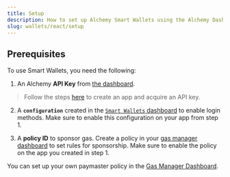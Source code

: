 ```yaml
---
title: Setup
description: How to set up Alchemy Smart Wallets using the Alchemy Dashboard.
slug: wallets/react/setup
---
```


## Prerequisites

To use Smart Wallets, you need the following:

1. An Alchemy **API Key** from [the dashboard](https://dashboard.alchemy.com/signup). 

> Follow the steps [here](/docs/create-an-api-key) to create an app and acquire an API key.

2. A **`configuration`** created in the [`Smart Wallets` dashboard](https://dashboard.alchemy.com/services/smart-wallets/configuration) to enable login methods. Make sure to enable this configuration on your app from step 1. 

3. A **policy ID** to sponsor gas. Create a policy in your [gas manager dashboard](https://dashboard.alchemy.com/services/gas-manager/configuration) to set rules for sponsorship. Make sure to enable the policy on the app you created in step 1.

You can set up your own paymaster policy in the [Gas Manager Dashboard](https://dashboard.alchemy.com/services/gas-manager/configuration).